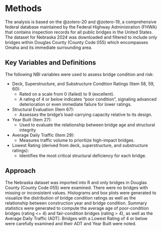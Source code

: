 # Methods

The analysis is based on the @zotero-20 and @zotero-19, a comprehensive federal database maintained by the Federal Highway Administration (FHWA) that contains inspection records for all public bridges in the United States. The dataset for Nebraska 2024 was downloaded and filtered to include only bridges within Douglas County (County Code 055) which encompasses Omaha and its immediate surrounding area.

## Key Variables and Definitions

The following NBI variables were used to assess bridge condition and risk:

-   Deck, Superstructure, and Substructure Condition Ratings (Item 58, 59, 60):
    -   Rated on a scale from 0 (failed) to 9 (excellent).
    -   A rating of 4 or below indicates "poor condition", signaling advanced deterioration or even immediate failure for lower ratings.
-   Structural Evaluation (Item 67):
    -   Assesses the bridge's load-carrying capacity relative to its design.
-   Year Built (Item 27):
    -   Used to evaluate the relationship between bridge age and structural integrity
-   Average Daily Traffic (Item 29):
    -   Measures traffic volume to prioritize high-impact bridges.
-   Lowest Rating (derived from deck, superstructure, and substructure ratings):
    -   Identifies the most critical structural deficiency for each bridge.

## Approach

The Nebraska dataset was imported into R and only bridges in Douglas County (County Code 055) were examined. There were no bridges with missing or inconsistent values. Histograms and box plots were generated to visualize the distribution of bridge condition ratings as well as the relationship between construction year and bridge condition. Summary statistics were generated to compute the average age of poor-condition bridges (rating \<= 4) and fair-condition bridges (rating > 4), as well as the Average Daily Traffic (ADT). Bridges with a Lowest Rating of 4 or below were carefully examined and their ADT and Year Built were noted.
